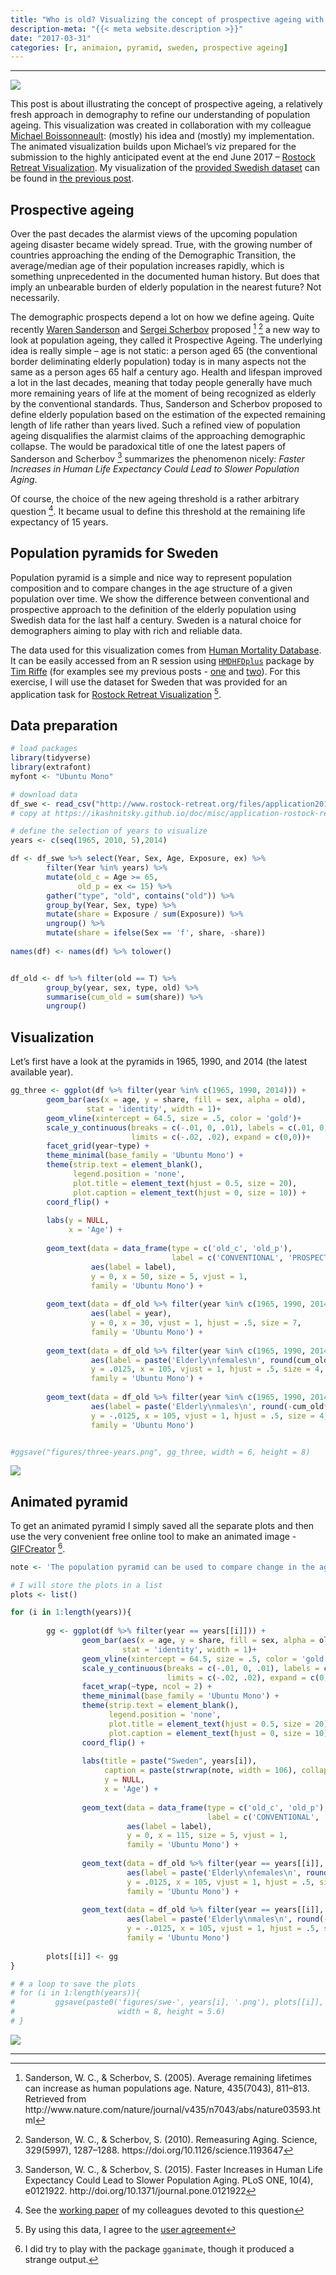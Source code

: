 ```yaml
---
title: "Who is old? Visualizing the concept of prospective ageing with animated population pyramids"
description-meta: "{{< meta website.description >}}"
date: "2017-03-31"
categories: [r, animaion, pyramid, sweden, prospective ageing]
---
```




***

![](swe-animated.gif)

  
This post is about illustrating the concept of prospective ageing, a relatively fresh approach in demography to refine our understanding of population ageing. This visualization was created in collaboration with my colleague [Michael Boissonneault][mic]: (mostly) his idea and (mostly) my implementation. The animated visualization builds upon Michael's viz prepared for the submission to the highly anticipated event at the end June 2017 -- [Rostock Retreat Visualization][rrviz]. My visualization of the [provided Swedish dataset][data] can be found in [the previous post][prev-post].  

## Prospective ageing

Over the past decades the alarmist views of the upcoming population ageing disaster became widely spread. True, with the growing number of countries approaching the ending of the Demographic Transition, the average/median age of their population increases rapidly, which is something unprecedented in the documented human history. But does that imply an unbearable burden of elderly population in the nearest future? Not necessarily.  

The demographic prospects depend a lot on how we define ageing. Quite recently [Waren Sanderson][waren] and [Sergei Scherbov][sch] proposed [^1] [^2] a new way to look at population ageing, they called it Prospective Ageing. The underlying idea is really simple -- age is not static: a person aged 65 (the conventional border deliminating elderly population) today is in many aspects not the same as a person ages 65 half a century ago. Health and lifespan improved a lot in the last decades, meaning that today people generally have much more remaining years of life at the moment of being recognized as elderly by the conventional standards. Thus, Sanderson and Scherbov proposed to define elderly population based on the estimation of the expected remaining length of life rather than years lived. Such a refined view of population ageing disqualifies the alarmist claims of the approaching demographic collapse. The would be paradoxical title of one the latest papers of Sanderson and Scherbov [^3] summarizes the phenomenon nicely: *Faster Increases in Human Life Expectancy Could Lead to Slower Population Aging*.

Of course, the choice of the new ageing threshold is a rather arbitrary question [^4]. It became usual to define this threshold at the remaining life expectancy of 15 years.

## Population pyramids for Sweden

Population pyramid is a simple and nice way to represent population composition and to compare changes in the age structure of a given population over time. We show the difference between conventional and prospective approach to the definition of the elderly population using Swedish data for the last half a century. Sweden is a natural choice for demographers aiming to play with rich and reliable data. 

The data used for this visualization comes from [Human Mortality Database][hmd]. It can be easily accessed from an R session using [`HMDHFDplus`][hmdhfd] package by [Tim Riffe][tim] (for examples see my previous posts - [one][post1] and [two][post2]). For this exercise, I will use the dataset for Sweden that was provided for an application task for [Rostock Retreat Visualization][rrviz] [^5]. 

## Data preparation

```r
# load packages
library(tidyverse)
library(extrafont)
myfont <- "Ubuntu Mono"

# download data
df_swe <- read_csv("http://www.rostock-retreat.org/files/application2017/SWE.csv")
# copy at https://ikashnitsky.github.io/doc/misc/application-rostock-retreat/SWE.csv

# define the selection of years to visualize
years <- c(seq(1965, 2010, 5),2014)

df <- df_swe %>% select(Year, Sex, Age, Exposure, ex) %>% 
        filter(Year %in% years) %>% 
        mutate(old_c = Age >= 65, 
               old_p = ex <= 15) %>% 
        gather("type", "old", contains("old")) %>% 
        group_by(Year, Sex, type) %>% 
        mutate(share = Exposure / sum(Exposure)) %>% 
        ungroup() %>% 
        mutate(share = ifelse(Sex == 'f', share, -share))
        
names(df) <- names(df) %>% tolower()


df_old <- df %>% filter(old == T) %>% 
        group_by(year, sex, type, old) %>% 
        summarise(cum_old = sum(share)) %>% 
        ungroup() 
```


## Visualization

Let's first have a look at the pyramids in 1965, 1990, and 2014 (the latest available year).

```r
gg_three <- ggplot(df %>% filter(year %in% c(1965, 1990, 2014))) +
        geom_bar(aes(x = age, y = share, fill = sex, alpha = old), 
                 stat = 'identity', width = 1)+
        geom_vline(xintercept = 64.5, size = .5, color = 'gold')+
        scale_y_continuous(breaks = c(-.01, 0, .01), labels = c(.01, 0, .01),
                           limits = c(-.02, .02), expand = c(0,0))+
        facet_grid(year~type) +
        theme_minimal(base_family = 'Ubuntu Mono') +
        theme(strip.text = element_blank(),
              legend.position = 'none',
              plot.title = element_text(hjust = 0.5, size = 20),
              plot.caption = element_text(hjust = 0, size = 10)) + 
        coord_flip() + 
        
        labs(y = NULL,
             x = 'Age') +
        
        geom_text(data = data_frame(type = c('old_c', 'old_p'),
                                    label = c('CONVENTIONAL', 'PROSPECTIVE')),
                  aes(label = label), 
                  y = 0, x = 50, size = 5, vjust = 1, 
                  family = 'Ubuntu Mono') +
        
        geom_text(data = df_old %>% filter(year %in% c(1965, 1990, 2014), sex == 'f'), 
                  aes(label = year),
                  y = 0, x = 30, vjust = 1, hjust = .5, size = 7, 
                  family = 'Ubuntu Mono') +
        
        geom_text(data = df_old %>% filter(year %in% c(1965, 1990, 2014), sex == 'f'), 
                  aes(label = paste('Elderly\nfemales\n', round(cum_old*100,1), '%')),
                  y = .0125, x = 105, vjust = 1, hjust = .5, size = 4, 
                  family = 'Ubuntu Mono') +
        
        geom_text(data = df_old %>% filter(year %in% c(1965, 1990, 2014), sex == 'm'), 
                  aes(label = paste('Elderly\nmales\n', round(-cum_old*100,1), '%')),
                  y = -.0125, x = 105, vjust = 1, hjust = .5, size = 4, 
                  family = 'Ubuntu Mono')


#ggsave("figures/three-years.png", gg_three, width = 6, height = 8)
```

![](three-years.png)


## Animated pyramid

To get an animated pyramid I simply saved all the separate plots and then use the very convenient free online tool to make an animated image - [GIFCreator][gif] [^6].

```r
note <- 'The population pyramid can be used to compare change in the age structure of a given population over time. In many cases, doing so gives the impression of rapid aging. This is due to the fact that age is represented as a static variable; however, as Sanderson and Scherbov showed repeatedly, age is not static: a person age 65 in 1965 is in many aspects not the same as a person age 65 in 2015. In the right panel, old age is considered to start when the period remaining life expectancy reaches 15 years, thereby providing another look at the change in the age structure of a population. The gold line deliminates the conventional border of old age at 65. Elderly populations are filled with non-transparent colors. Authors: Michael Boissonneault, Ilya Kashnitsky (NIDI)'

# I will store the plots in a list
plots <- list()

for (i in 1:length(years)){
        
        gg <- ggplot(df %>% filter(year == years[[i]])) +
                geom_bar(aes(x = age, y = share, fill = sex, alpha = old), 
                         stat = 'identity', width = 1)+
                geom_vline(xintercept = 64.5, size = .5, color = 'gold')+
                scale_y_continuous(breaks = c(-.01, 0, .01), labels = c(.01, 0, .01),
                                   limits = c(-.02, .02), expand = c(0,0))+
                facet_wrap(~type, ncol = 2) +
                theme_minimal(base_family = 'Ubuntu Mono') +
                theme(strip.text = element_blank(),
                      legend.position = 'none',
                      plot.title = element_text(hjust = 0.5, size = 20),
                      plot.caption = element_text(hjust = 0, size = 10)) + 
                coord_flip() + 
                
                labs(title = paste("Sweden", years[i]),
                     caption = paste(strwrap(note, width = 106), collapse = '\n'), 
                     y = NULL,
                     x = 'Age') +
                
                geom_text(data = data_frame(type = c('old_c', 'old_p'),
                                            label = c('CONVENTIONAL', 'PROSPECTIVE')),
                          aes(label = label), 
                          y = 0, x = 115, size = 5, vjust = 1, 
                          family = 'Ubuntu Mono') +
                
                geom_text(data = df_old %>% filter(year == years[[i]], sex == 'f'), 
                          aes(label = paste('Elderly\nfemales\n', round(cum_old*100,1), '%')),
                          y = .0125, x = 105, vjust = 1, hjust = .5, size = 4, 
                          family = 'Ubuntu Mono') +
                
                geom_text(data = df_old %>% filter(year == years[[i]], sex == 'm'), 
                          aes(label = paste('Elderly\nmales\n', round(-cum_old*100,1), '%')),
                          y = -.0125, x = 105, vjust = 1, hjust = .5, size = 4, 
                          family = 'Ubuntu Mono')
        
        plots[[i]] <- gg
}

# # a loop to save the plots
# for (i in 1:length(years)){
#         ggsave(paste0('figures/swe-', years[i], '.png'), plots[[i]], 
#                       width = 8, height = 5.6)
# }
```


![](swe-animated.gif)
  
***

[^1]: Sanderson, W. C., & Scherbov, S. (2005). Average remaining lifetimes can increase as human populations age. Nature, 435(7043), 811–813. Retrieved from http://www.nature.com/nature/journal/v435/n7043/abs/nature03593.html
[^2]: Sanderson, W. C., & Scherbov, S. (2010). Remeasuring Aging. Science, 329(5997), 1287–1288. https://doi.org/10.1126/science.1193647
[^3]: Sanderson, W. C., & Scherbov, S. (2015). Faster Increases in Human Life Expectancy Could Lead to Slower Population Aging. PLoS ONE, 10(4), e0121922. http://doi.org/10.1371/journal.pone.0121922
[^4]: See the [working paper](http://www.nidi.nl/shared/content/output/papers/nidi-wp-2017-01.pdf) of my colleagues devoted to this question
[^5]: By using this data, I agree to the [user agreement][lic]
[^6]: I did try to play with the package `gganimate`, though it produced a strange output.


[mic]: http://nidi.nl/en/staff/overview/boissonneault
[rrviz]: http://www.rostock-retreat.org
[data]: http://www.rostock-retreat.org/files/application2017/SWE.csv
[prev-post]: /2017/gender-gap-in-swedish-mortality/
[waren]: http://www.iiasa.ac.at/web/home/research/researchPrograms/WorldPopulation/Staff/Warren_Sanderson.html
[sch]: http://www.iiasa.ac.at/web/home/research/researchPrograms/WorldPopulation/Staff/Serguei-Scherbov.en.html
[post1]: https://ikashnitsky.github.io/2017/hmd-all-sex-ratio/
[post2]: https://ikashnitsky.github.io/2017/hmd-male-mortality-rus-jpn/
[hmd]: http://www.mortality.org
[lic]: http://www.mortality.org/Public/UserAgreement.php
[hmdhfd]: https://cran.r-project.org/web/packages/HMDHFDplus/index.html
[tim]: https://sites.google.com/site/timriffepersonal/about-me
[gif]: http://gifcreator.me


